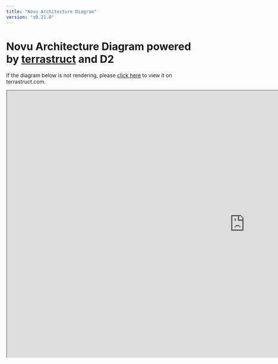```yaml
---
title: "Novu Architecture Diagram"
version: "v0.21.0"
---
```


# Novu Architecture Diagram powered by [terrastruct](https://terrastruct.com) and D2

If the diagram below is not rendering, please [click here](https://app.terrastruct.com/diagrams/1895866270) to view it on terrastruct.com.

<iframe
  title="Novu"
  width="1280"
  height="720"
  src="https://app.terrastruct.com/diagrams/745235552"
></iframe>
